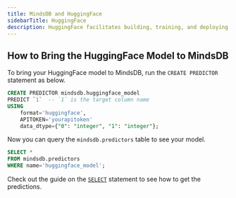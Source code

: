 ```yaml
---
title: MindsDB and HuggingFace
sidebarTitle: HuggingFace
description: HuggingFace facilitates building, training, and deploying ML models.
---
```


## How to Bring the HuggingFace Model to MindsDB

To bring your HuggingFace model to MindsDB, run the `CREATE PREDICTOR`
statement as below.

```sql
CREATE PREDICTOR mindsdb.huggingface_model
PREDICT `1`  -- `1` is the target column name
USING
    format='huggingface',
    APITOKEN='yourapitoken'
    data_dtype={"0": "integer", "1": "integer"};
```

Now you can query the `mindsdb.predictors` table to see your model.

```sql
SELECT *
FROM mindsdb.predictors
WHERE name='huggingface_model';
```

Check out the guide on the [`SELECT`](/sql/api/select/) statement to see
how to get the predictions.

